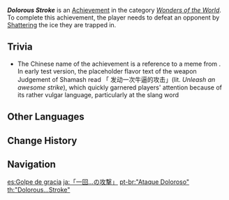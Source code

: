 {{Achievement Infobox
|id           = 82015
|order id     = 2015
|category     = Wonders of the World
|description  = Defeat an opponent by [[Shattered|Shattering]] the ice they are trapped in.
|requirements = 
|primogems    = 5
|tracking     = 
|hidden       = 1
|topic        = 
|type         = Exploration
}}
'''''Dolorous Stroke''''' is an [[Achievement]] in the category ''[[Wonders of the World]]''. To complete this achievement, the player needs to defeat an opponent by [[Shattered|Shattering]] the ice they are trapped in.

==Trivia==
* The Chinese name of the achievement is a reference to a meme from {{W|Honkai Impact 3rd}}. In early test version, the placeholder flavor text of the weapon Judgement of Shamash read 「 发动一次牛逼的攻击」(lit. ''Unleash an awesome strike''), which quickly garnered players' attention because of its rather vulgar language, particularly at the slang word {{wt|牛逼}}
<!--
==Trivia==

==Video Guides==
{{EVT
|video1   = 
|caption1 = 
}}
-->
==Other Languages==
{{Other Languages
|en      = Dolorous Stroke
|zhs     = 「一次…的攻击」
|zhs_rm  = "Yīcì... de Gōngjí"
|zht     = 「一次…的攻擊」
|zht_rm  = "Yīcì... de Gōngjí"
|zh_tl   = 
|ja      = 「一回…の攻撃」
|ja_rm   = "Ikkai... no Kougeki"
|ja_tl   = "One-Time... Attack"
|ko      = 「한 번…의 공격」
|ko_rm   = "Han Beon...ui Gonggyeok"
|ko_tl   = "One-Time... Attack"
|es      = Golpe de gracia
|es_tl   = {{tt|Final Blow|lit. "Strike of Grace"}}
|fr      = Rien qu'en une attaque
|fr_tl   = Just in One Attack
|ru      = «Печальный конец...»
|ru_tl   = "Sorrowful End..."
|th      = "Dolorous...Stroke"
|vi      = "Một lần... tấn công"
|vi_tl   = 
|de      = „Ein ... Angriff“
|de_tl   = "An... Attack"
|id      = "Satu... serangan saja."
|id_tl   = "Just... One Attack."
|pt      = "Ataque Doloroso"
|pt_tl   = 
|tr      = Hazin Son
|tr_tl   = Dolorous End
|it      = Colpo doloroso
|it_tl   = 
}}

==Change History==
{{Change History|1.0}}
<!--
==References==
{{Reflist}}
-->
==Navigation==
{{Achievement Navbox|Wonders of the World|Exploration}}

[[es:Golpe de gracia]]
[[ja:「一回…の攻撃」]]
[[pt-br:"Ataque Doloroso"]]
[[th:"Dolorous...Stroke"]]